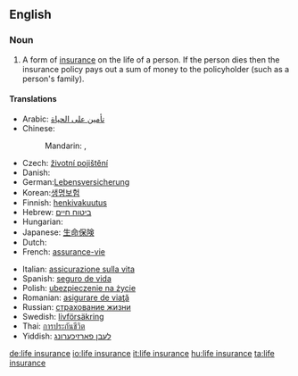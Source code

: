 ==English==
{{wikipedia}}
===Noun===
{{en-noun|sg=[[life]] [[insurance]]|-|s}}

# {{context|insurance}} A form of [[insurance]] on the life of a person. If the person dies then the insurance policy pays out a sum of money to the policyholder (such as a person's family).

====Translations====
{{trans-top|form of insurance}}
* Arabic: [[تأمين على الحياة]]
* Chinese:
*: Mandarin: {{t|zh|人壽保險|sc=Hani}}, {{t|zh|人寿保险|tr=rénshòu bǎoxiǎn|sc=Hani}}
* Czech: [[životní pojištění]]
* Danish: {{t-|da|livsforsikring|c}}
* German:[[Lebensversicherung]]
* Korean:[[생명보험]]
* Finnish: [[henkivakuutus]]
* Hebrew: [[ביטוח חיים]]
* Hungarian: {{t|hu|életbiztosítás}}
* Japanese: [[生命保険]]
* Dutch: {{t-|nl|levensverzekering|f}}
* French: [[assurance-vie]] {{f}}
{{trans-mid}}
* Italian: [[assicurazione sulla vita]] {{f}}
* Spanish: [[seguro de vida]] {{m}}
* Polish: [[ubezpieczenie na życie]]
* Romanian: [[asigurare de viaţă]]
* Russian: [[страхование жизни]]
* Swedish: [[livförsäkring]]
* Thai: [[การประกันชีวิต]]
* Yiddish: [[לעבן פארזיכערונג]]
{{trans-bottom}}

[[de:life insurance]]
[[io:life insurance]]
[[it:life insurance]]
[[hu:life insurance]]
[[ta:life insurance]]